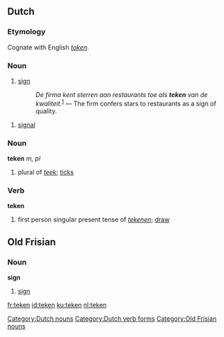 ==Dutch==
===Etymology===
Cognate with English ''[[token]]''.

===Noun===
{{nl-noun|g=n|pl=tekens|dim=tekentje}}
# [[sign]]
#: ''De firma kent sterren aan restaurants toe als '''teken''' van de kwaliteit.''<sup>[http://nl.wikipedia.org/wiki/Restaurant]</sup> &mdash; The firm confers stars to restaurants as a sign of quality.

# [[signal]]
===Noun===
'''teken''' ''m, pl''
# plural of ''[[teek]]''; [[ticks]]
===Verb===
'''teken'''
# first person singular present tense of ''[[tekenen]]''; [[draw]]

[[Category:Dutch nouns]]
[[Category:Dutch verb forms]]

==Old Frisian==

===Noun===
'''sign'''

# [[sign]]

[[Category:Old Frisian nouns]]

[[fr:teken]]
[[id:teken]]
[[ku:teken]]
[[nl:teken]]